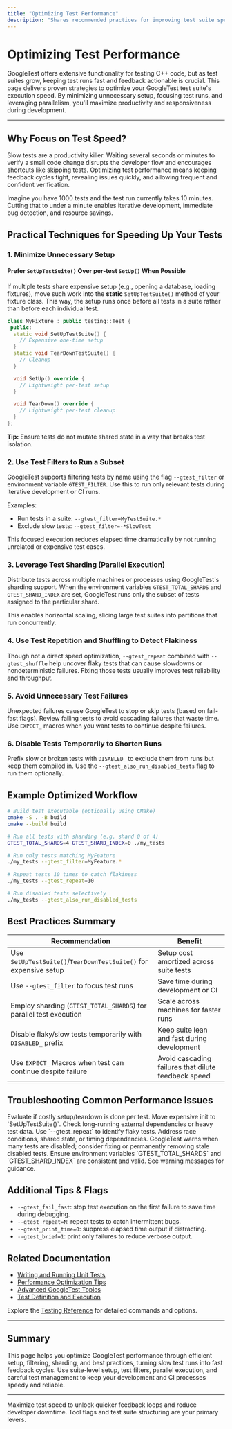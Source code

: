 ```yaml
---
title: "Optimizing Test Performance"
description: "Shares recommended practices for improving test suite speed, such as minimizing unnecessary setup, using test filters, and leveraging parallel execution options. Equips users with methods to keep test feedback fast and actionable."
---
```


# Optimizing Test Performance

GoogleTest offers extensive functionality for testing C++ code, but as test suites grow, keeping test runs fast and feedback actionable is crucial. This page delivers proven strategies to optimize your GoogleTest test suite's execution speed. By minimizing unnecessary setup, focusing test runs, and leveraging parallelism, you'll maximize productivity and responsiveness during development.

---

## Why Focus on Test Speed?

Slow tests are a productivity killer. Waiting several seconds or minutes to verify a small code change disrupts the developer flow and encourages shortcuts like skipping tests. Optimizing test performance means keeping feedback cycles tight, revealing issues quickly, and allowing frequent and confident verification.

Imagine you have 1000 tests and the test run currently takes 10 minutes. Cutting that to under a minute enables iterative development, immediate bug detection, and resource savings.


## Practical Techniques for Speeding Up Your Tests

### 1. Minimize Unnecessary Setup

#### Prefer `SetUpTestSuite()` Over per-test `SetUp()` When Possible

If multiple tests share expensive setup (e.g., opening a database, loading fixtures), move such work into the **static** `SetUpTestSuite()` method of your fixture class. This way, the setup runs once before all tests in a suite rather than before each individual test.

```cpp
class MyFixture : public testing::Test {
 public:
  static void SetUpTestSuite() {
    // Expensive one-time setup
  }
  static void TearDownTestSuite() {
    // Cleanup
  }

  void SetUp() override {
    // Lightweight per-test setup
  }

  void TearDown() override {
    // Lightweight per-test cleanup
  }
};
```

**Tip:** Ensure tests do not mutate shared state in a way that breaks test isolation.


### 2. Use Test Filters to Run a Subset

GoogleTest supports filtering tests by name using the flag `--gtest_filter` or environment variable `GTEST_FILTER`. Use this to run only relevant tests during iterative development or CI runs.

Examples:

- Run tests in a suite: `--gtest_filter=MyTestSuite.*`
- Exclude slow tests: `--gtest_filter=-*SlowTest`

This focused execution reduces elapsed time dramatically by not running unrelated or expensive test cases.

### 3. Leverage Test Sharding (Parallel Execution)

Distribute tests across multiple machines or processes using GoogleTest's sharding support. When the environment variables `GTEST_TOTAL_SHARDS` and `GTEST_SHARD_INDEX` are set, GoogleTest runs only the subset of tests assigned to the particular shard.

This enables horizontal scaling, slicing large test suites into partitions that run concurrently.

### 4. Use Test Repetition and Shuffling to Detect Flakiness

Though not a direct speed optimization, `--gtest_repeat` combined with `--gtest_shuffle` help uncover flaky tests that can cause slowdowns or nondeterministic failures. Fixing those tests usually improves test reliability and throughput.

### 5. Avoid Unnecessary Test Failures

Unexpected failures cause GoogleTest to stop or skip tests (based on fail-fast flags). Review failing tests to avoid cascading failures that waste time. Use `EXPECT_` macros when you want tests to continue despite failures.

### 6. Disable Tests Temporarily to Shorten Runs

Prefix slow or broken tests with `DISABLED_` to exclude them from runs but keep them compiled in. Use the `--gtest_also_run_disabled_tests` flag to run them optionally.


## Example Optimized Workflow

```bash
# Build test executable (optionally using CMake)
cmake -S . -B build
cmake --build build

# Run all tests with sharding (e.g. shard 0 of 4)
GTEST_TOTAL_SHARDS=4 GTEST_SHARD_INDEX=0 ./my_tests

# Run only tests matching MyFeature
./my_tests --gtest_filter=MyFeature.*

# Repeat tests 10 times to catch flakiness
./my_tests --gtest_repeat=10

# Run disabled tests selectively
./my_tests --gtest_also_run_disabled_tests

```


## Best Practices Summary

| Recommendation                         | Benefit                                        |
|--------------------------------------|------------------------------------------------|
| Use `SetUpTestSuite()`/`TearDownTestSuite()` for expensive setup | Setup cost amortized across suite tests            |
| Use `--gtest_filter` to focus test runs | Save time during development or CI                |
| Employ sharding (`GTEST_TOTAL_SHARDS`) for parallel test execution | Scale across machines for faster runs              |
| Disable flaky/slow tests temporarily with `DISABLED_` prefix | Keep suite lean and fast during development        |
| Use `EXPECT_` Macros when test can continue despite failure | Avoid cascading failures that dilute feedback speed |


## Troubleshooting Common Performance Issues

<AccordionGroup title="Common Performance Issues">
<Accordion title="Tests Running Too Slowly">
Evaluate if costly setup/teardown is done per test. Move expensive init to `SetUpTestSuite()`. Check long-running external dependencies or heavy test data.
</Accordion>
<Accordion title="Flaky Tests Slowing Runs">
Use `--gtest_repeat` to identify flaky tests. Address race conditions, shared state, or timing dependencies.
</Accordion>
<Accordion title="Many Disabled Tests Warning">
GoogleTest warns when many tests are disabled; consider fixing or permanently removing stale disabled tests.
</Accordion>
<Accordion title="Sharding Misconfiguration">
Ensure environment variables `GTEST_TOTAL_SHARDS` and `GTEST_SHARD_INDEX` are consistent and valid. See warning messages for guidance.
</Accordion>
</AccordionGroup>


## Additional Tips & Flags

- `--gtest_fail_fast`: stop test execution on the first failure to save time during debugging.
- `--gtest_repeat=N`: repeat tests to catch intermittent bugs.
- `--gtest_print_time=0`: suppress elapsed time output if distracting.
- `--gtest_brief=1`: print only failures to reduce verbose output.


## Related Documentation

- [Writing and Running Unit Tests](/guides/core-workflows/writing-unit-tests)
- [Performance Optimization Tips](/guides/best-practices-integration/performance-tips)
- [Advanced GoogleTest Topics](/docs/advanced)
- [Test Definition and Execution](/api-reference/core-testing-api/test-definition-and-execution)

Explore the [Testing Reference](https://github.com/google/googletest/blob/main/docs/reference/testing.md) for detailed commands and options.


---

## Summary

This page helps you optimize GoogleTest performance through efficient setup, filtering, sharding, and best practices, turning slow test runs into fast feedback cycles. Use suite-level setup, test filters, parallel execution, and careful test management to keep your development and CI processes speedy and reliable.

---

<Tip>
Maximize test speed to unlock quicker feedback loops and reduce developer downtime. Tool flags and test suite structuring are your primary levers.
</Tip>